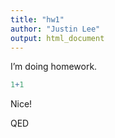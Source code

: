 ```yaml
---
title: "hw1"
author: "Justin Lee"
output: html_document
---
```


I'm doing homework. 

```r
1+1
```

Nice! 

QED 